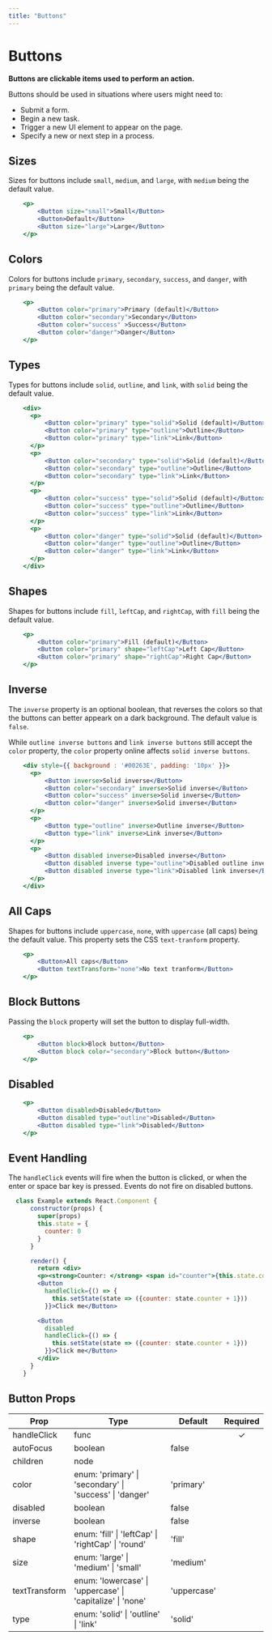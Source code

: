 ```yaml
---
title: "Buttons"
---
```


# Buttons

**Buttons are clickable items used to perform an action.**

Buttons should be used in situations where users might need to:

* Submit a form.
* Begin a new task.
* Trigger a new UI element to appear on the page.
* Specify a new or next step in a process.

## Sizes

Sizes for buttons include `small`, `medium`, and `large`, with `medium` being the default value.

```.jsx
    <p>
        <Button size="small">Small</Button>
        <Button>Default</Button>
        <Button size="large">Large</Button>
    </p>
```

## Colors

Colors for buttons include `primary`, `secondary`, `success`, and `danger`, with `primary` being the default value.

```.jsx
    <p>
        <Button color="primary">Primary (default)</Button>
        <Button color="secondary">Secondary</Button>
        <Button color="success" >Success</Button>
        <Button color="danger">Danger</Button>
    </p>
```

## Types

Types for buttons include `solid`, `outline`, and `link`, with `solid` being the default value.

```.jsx
    <div>
      <p>
          <Button color="primary" type="solid">Solid (default)</Button>
          <Button color="primary" type="outline">Outline</Button>
          <Button color="primary" type="link">Link</Button>
      </p>
      <p>
          <Button color="secondary" type="solid">Solid (default)</Button>
          <Button color="secondary" type="outline">Outline</Button>
          <Button color="secondary" type="link">Link</Button>
      </p>
      <p>
          <Button color="success" type="solid">Solid (default)</Button>
          <Button color="success" type="outline">Outline</Button>
          <Button color="success" type="link">Link</Button>
      </p>
      <p>
          <Button color="danger" type="solid">Solid (default)</Button>
          <Button color="danger" type="outline">Outline</Button>
          <Button color="danger" type="link">Link</Button>
      </p>
    </div>
```

## Shapes

Shapes for buttons include `fill`, `leftCap`, and `rightCap`, with `fill` being the default value.

```.jsx
    <p>
        <Button color="primary">Fill (default)</Button>
        <Button color="primary" shape="leftCap">Left Cap</Button>
        <Button color="primary" shape="rightCap">Right Cap</Button>
    </p>
```

## Inverse

The `inverse` property is an optional boolean, that reverses the colors so that the buttons can better appeark on a dark background.
The default value is `false`.

While `outline inverse buttons` and `link inverse buttons` still accept the `color` property, the `color` property
online affects `solid inverse buttons`.

```.jsx
    <div style={{ background : '#00263E', padding: '10px' }}>
      <p>
          <Button inverse>Solid inverse</Button>
          <Button color="secondary" inverse>Solid inverse</Button>
          <Button color="success" inverse>Solid inverse</Button>
          <Button color="danger" inverse>Solid inverse</Button>
      </p>
      <p>
          <Button type="outline" inverse>Outline inverse</Button>
          <Button type="link" inverse>Link inverse</Button>
      </p>
      <p>
          <Button disabled inverse>Disabled inverse</Button>
          <Button disabled inverse type="outline">Disabled outline inverse</Button>
          <Button disabled inverse type="link">Disabled link inverse</Button>
      </p>
    </div>
```

## All Caps
Shapes for buttons include `uppercase`, `none`, with `uppercase` (all caps) being the default value.
This property sets the CSS `text-tranform` property.

```.jsx
    <p>
        <Button>All caps</Button>
        <Button textTransform="none">No text tranform</Button>
    </p>
```

##  Block Buttons
Passing the `block` property will set the button to display full-width.

```.jsx
    <p>
        <Button block>Block button</Button>
        <Button block color="secondary">Block button</Button>
    </p>
```

## Disabled

```.jsx
    <p>
        <Button disabled>Disabled</Button>
        <Button disabled type="outline">Disabled</Button>
        <Button disabled type="link">Disabled</Button>
    </p>
```

## Event Handling

The `handleClick` events will fire when the button is clicked, or when the enter or space bar key is pressed.
Events do not fire on disabled buttons.

```.jsx
  class Example extends React.Component {
      constructor(props) {
        super(props)
        this.state = {
          counter: 0
        }
      }

      render() {
        return <div>
        <p><strong>Counter: </strong> <span id="counter">{this.state.counter}</span></p>
        <Button
          handleClick={() => {
            this.setState(state => ({counter: state.counter + 1}))
          }}>Click me</Button>

        <Button
          disabled
          handleClick={() => {
            this.setState(state => ({counter: state.counter + 1}))
          }}>Click me</Button>
        </div>
      }
    }
```

## Button Props

| Prop                   | Type  | Default | Required    |
| -----------------------|------ |---------|:-----------:|
| handleClick | func | | &#10003;
| autoFocus | boolean | false |
| children | node | |
| color | enum: 'primary' &#124; 'secondary' &#124; 'success' &#124; 'danger' | 'primary' |
| disabled | boolean | false |
| inverse | boolean | false |
| shape | enum: 'fill' &#124; 'leftCap' &#124; 'rightCap' &#124; 'round' | 'fill' |
| size | enum: 'large' &#124; 'medium' &#124; 'small' | 'medium' |
| textTransform | enum: 'lowercase' &#124; 'uppercase' &#124; 'capitalize' &#124; 'none' | 'uppercase' |
| type | enum: 'solid' &#124; 'outline' &#124; 'link' | 'solid' |
